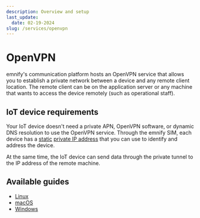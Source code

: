 ```yaml
---
description: Overview and setup
last_update: 
  date: 02-19-2024
slug: /services/openvpn
---
```


# OpenVPN


emnify's communication platform hosts an OpenVPN service that allows you to establish a private network between a device and any remote client location.
The remote client can be on the application server or any machine that wants to access the device remotely (such as operational staff).

## IoT device requirements

Your IoT device doesn't need a private APN, OpenVPN software, or dynamic DNS resolution to use the OpenVPN service.
Through the emnify SIM, each device has a [static](/glossary#static-ip) [private IP address](/glossary#private-ip) that you can use to identify and address the device.

At the same time, the IoT device can send data through the private tunnel to the IP address of the remote machine.

## Available guides

- [Linux](/integration-guides/openvpn-linux-ubuntu)
- [macOS](/integration-guides/openvpn-macos)
- [Windows](/integration-guides/openvpn-windows) 

<TotpMfaWarningPartial />
